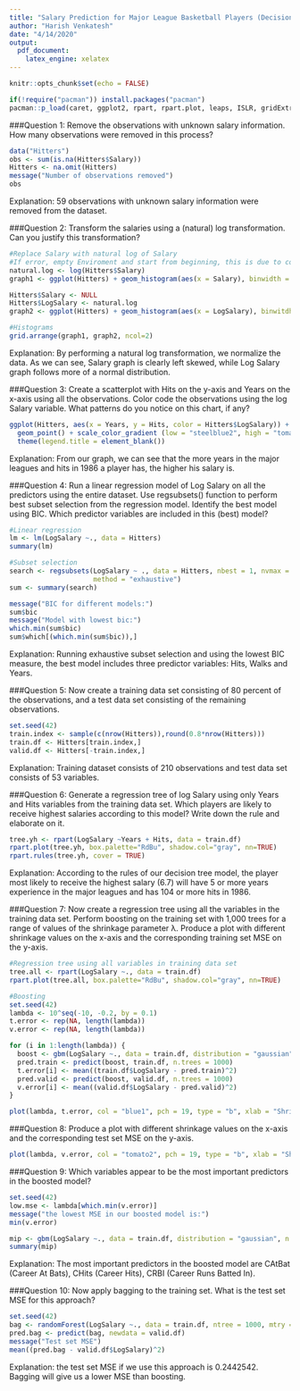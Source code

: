 ```yaml
---
title: "Salary Prediction for Major League Basketball Players (Decision tree and RandomForests)"
author: "Harish Venkatesh"
date: "4/14/2020"
output:
  pdf_document:
    latex_engine: xelatex
---
```


```r
knitr::opts_chunk$set(echo = FALSE)
```


```r
if(!require("pacman")) install.packages("pacman")
pacman::p_load(caret, ggplot2, rpart, rpart.plot, leaps, ISLR, gridExtra, gbm, randomForest)
```

###Question 1: Remove the observations with unknown salary information. How many observations were removed in this process?

```r
data("Hitters")
obs <- sum(is.na(Hitters$Salary))
Hitters <- na.omit(Hitters)
message("Number of observations removed")
obs
```

Explanation: 59 observations with unknown salary information were removed from the dataset.

\newpage

###Question 2: Transform the salaries using a (natural) log transformation. Can you justify this transformation?

```r
#Replace Salary with natural log of Salary
#If error, empty Enviroment and start from beginning, this is due to column Salary being removed
natural.log <- log(Hitters$Salary)
graph1 <- ggplot(Hitters) + geom_histogram(aes(x = Salary), binwidth = 100, fill = "darksalmon") + xlab("") + ylab("") + ggtitle("Salary")

Hitters$Salary <- NULL
Hitters$LogSalary <- natural.log
graph2 <- ggplot(Hitters) + geom_histogram(aes(x = LogSalary), binwitdh = 1, fill = "darksalmon") + xlab("") + ylab("") + ggtitle("Natural Log of Salary")

#Histograms
grid.arrange(graph1, graph2, ncol=2)
```

Explanation: By performing a natural log transformation, we normalize the data. As we can see, Salary graph is clearly left skewed, while Log Salary graph follows more of a normal distribution.

\newpage

###Question 3: Create a scatterplot with Hits on the y-axis and Years on the x-axis using all the observations. Color code the observations using the log Salary variable. What patterns do you notice on this chart, if any?

```r
ggplot(Hitters, aes(x = Years, y = Hits, color = Hitters$LogSalary)) + 
  geom_point() + scale_color_gradient (low = "steelblue2", high = "tomato1") +
  theme(legend.title = element_blank())
```

Explanation: From our graph, we can see that the more years in the major leagues and hits in 1986 a player has, the higher his salary is.

\newpage

###Question 4: Run a linear regression model of Log Salary on all the predictors using the entire dataset. Use regsubsets() function to perform best subset selection from the regression model. Identify the best model using BIC. Which predictor variables are included in this (best) model?

```r
#Linear regression
lm <- lm(LogSalary ~., data = Hitters)
summary(lm)

#Subset selection
search <- regsubsets(LogSalary ~ ., data = Hitters, nbest = 1, nvmax = dim(Hitters)[2],
                     method = "exhaustive")
sum <- summary(search)

message("BIC for different models:")
sum$bic
message("Model with lowest bic:")
which.min(sum$bic)
sum$which[(which.min(sum$bic)),]
```

Explanation: Running exhaustive subset selection and using the lowest BIC measure, the best model includes three predictor variables: Hits, Walks and Years.

\newpage

###Question 5: Now create a training data set consisting of 80 percent of the observations, and a test data set consisting of the remaining observations.

```r
set.seed(42)
train.index <- sample(c(nrow(Hitters)),round(0.8*nrow(Hitters)))
train.df <- Hitters[train.index,]
valid.df <- Hitters[-train.index,]
```

Explanation: Training dataset consists of 210 observations and test data set consists of 53 variables.

###Question 6: Generate a regression tree of log Salary using only Years and Hits variables from the training data set. Which players are likely to receive highest salaries according to this model? Write down the rule and elaborate on it.

```r
tree.yh <- rpart(LogSalary ~Years + Hits, data = train.df)
rpart.plot(tree.yh, box.palette="RdBu", shadow.col="gray", nn=TRUE)
rpart.rules(tree.yh, cover = TRUE)
```

Explanation: According to the rules of our decision tree model, the player most likely to receive the highest salary (6.7) will have 5 or more years experience in the major leagues and has 104 or more hits in 1986.

\newpage

###Question 7: Now create a regression tree using all the variables in the training data set. Perform boosting on the training set with 1,000 trees for a range of values of the shrinkage parameter λ. Produce a plot with different shrinkage values on the x-axis and the corresponding training set MSE on the y-axis.

```r
#Regression tree using all variables in training data set
tree.all <- rpart(LogSalary ~., data = train.df)
rpart.plot(tree.all, box.palette="RdBu", shadow.col="gray", nn=TRUE)

#Boosting
set.seed(42)
lambda <- 10^seq(-10, -0.2, by = 0.1)
t.error <- rep(NA, length(lambda))
v.error <- rep(NA, length(lambda))

for (i in 1:length(lambda)) {
  boost <- gbm(LogSalary ~., data = train.df, distribution = "gaussian", n.trees = 1000, shrinkage = lambda[i])
  pred.train <- predict(boost, train.df, n.trees = 1000)
  t.error[i] <- mean((train.df$LogSalary - pred.train)^2)
  pred.valid <- predict(boost, valid.df, n.trees = 1000)
  v.error[i] <- mean((valid.df$LogSalary - pred.valid)^2)
}

plot(lambda, t.error, col = "blue1", pch = 19, type = "b", xlab = "Shrinkage Values", ylab = "Training MSE")
```

\newpage

###Question 8: Produce a plot with different shrinkage values on the x-axis and the corresponding test set MSE on the y-axis.

```r
plot(lambda, v.error, col = "tomato2", pch = 19, type = "b", xlab = "Shrinkage Values", ylab = "Test MSE")
```

\newpage

###Question 9: Which variables appear to be the most important predictors in the boosted model?

```r
set.seed(42)
low.mse <- lambda[which.min(v.error)]
message("the lowest MSE in our boosted model is:")
min(v.error)

mip <- gbm(LogSalary ~., data = train.df, distribution = "gaussian", n.trees = 1000, shrinkage = low.mse)
summary(mip)
```

Explanation: The most important predictors in the boosted model are CAtBat (Career At Bats), CHits (Career Hits), CRBI (Career Runs Batted In).

###Question 10: Now apply bagging to the training set. What is the test set MSE for this approach?

```r
set.seed(42)
bag <- randomForest(LogSalary ~., data = train.df, ntree = 1000, mtry = ncol(train.df) - 1)
pred.bag <- predict(bag, newdata = valid.df)
message("Test set MSE")
mean((pred.bag - valid.df$LogSalary)^2)
```

Explanation: the test set MSE if we use this approach is 0.2442542. Bagging will give us a lower MSE than boosting.

























